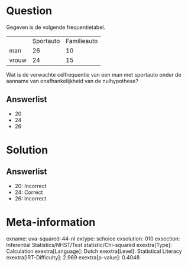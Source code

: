 Question
========

Gegeven is de volgende frequentietabel.

  ------- ----------- -------------
          Sportauto   Familieauto
  man     26          10
  vrouw   24          15
  ------- ----------- -------------

Wat is de verwachte celfrequentie van een man met sportauto onder de
aanname van onafhankelijkheid van de nulhypothese?

Answerlist
----------

* 20
* 24
* 26

Solution
========

Answerlist
----------

* 20: Incorrect
* 24: Correct
* 26: Incorrect

Meta-information
================
exname: uva-squared-44-nl
extype: schoice
exsolution: 010
exsection: Inferential Statistics/NHST/Test statistic/Chi-squared
exextra[Type]: Calculation
exextra[Language]: Dutch
exextra[Level]: Statistical Literacy
exextra[IRT-Difficulty]: 2.969
exextra[p-value]: 0.4048
